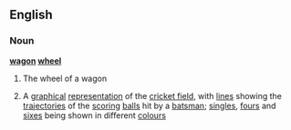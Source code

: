 ==English==
===Noun===
'''[[wagon]] [[wheel]]'''
#The wheel of a wagon
#{{cricket}} A [[graphical]] [[representation]] of the [[cricket field]], with [[line]]s showing the [[trajectories]] of the [[scoring]] [[ball]]s hit by a [[batsman]]; [[single]]s, [[four]]s and [[six]]es being shown in different [[colour]]s